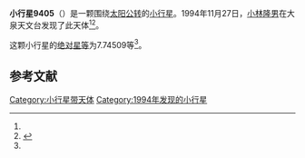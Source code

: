{{Infobox planet
| bgcolour = #FFFFC0
| name = 9405 Johnratje
| symbol = 
| image = 
| caption = 
| discovery = yes
| discovery_ref = 
| discoverer = [[小林隆男|小林隆男]]
| discovery_site = [[大泉天文台|大泉天文台]] 
| discovered = 1994年11月27日
| designations = yes
| mp_name = 
| named_after = 
| alt_names = 1994 WQ1/ 1978 NG6 / 1984 WC5 / 1991 FZ5
| mp_category = [[主带小行星|主带小行星]]
| orbit_ref = <ref name="a">[http://ssd.jpl.nasa.gov/sbdb.cgi?sstr=9405 9405 Johnratje] {{Wayback|url=http://ssd.jpl.nasa.gov/sbdb.cgi?sstr=9405 |date=20210720123650 }}，小行星數據庫瀏覽器（JPL Small-Body Database Browser）－[[美国国家航空航天局|美国国家航空航天局]]喷气推进实验室</ref>
| epoch = 2456400.5 (2013年4月18日更新)
| aphelion = {{convert|3.0626390|AU|km|3|abbr=on|lk=out}}
| perihelion = {{convert|2.6814568|AU|km|3|abbr=on}}
| semimajor = {{convert|2.8720479|AU|km|3|abbr=on}}
| eccentricity = 0.0663607
| period = 1777.812456 [[日|日]]<br />4.87[[儒略年|儒略年]]
| avg_speed = 
| inclination = 2.72928
| asc_node = 45.06444
| mean_anomaly = 
| arg_peri = 7.74509
| satellites = 
| physical_characteristics = yes
| dimensions = 
| mass = 
| density = 
| surface_grav = 
| escape_velocity = 
| sidereal_day = 
| axial_tilt = 
| pole_ecliptic_lat = 
| pole_ecliptic_lon = 
| albedo = 
| temperatures= 
| temp_name1 = 
| mean_temp_1 = 
| max_temp_1 = 
| temp_name2 = 
| max_temp_2 = 
| spectral_type = 
| abs_magnitude = 7.74509
}}

'''小行星9405'''（{{lang-en|9405 Johnratje}}）是一颗围绕[[太阳|太阳]][[公转|公转]]的[[小行星|小行星]]。1994年11月27日，[[小林隆男|小林隆男]]在大泉天文台发现了此天体<ref name="a" /><ref>{{cite news|title=小行星列表|url=http://cfa-www.harvard.edu/iau/lists/NumberedMPs.txt|accessdate=2013-07-08|newspaper=哈佛大学|archive-date=2008-05-17|archive-url=https://web.archive.org/web/20080517010638/http://cfa-www.harvard.edu/iau/lists/NumberedMPs.txt|dead-url=no}}</ref>。

这颗小行星的[[绝对星等|绝对星等]]为7.74509等<ref name="a" />。

==参考文献==
{{reflist}}
{{Minor Planet Number|[[小行星9404|小行星9404]]|[[小行星9406|小行星9406]]}}

{{小天体}}

[[Category:小行星带天体|Category:小行星带天体]]
[[Category:1994年发现的小行星|Category:1994年发现的小行星]]

{{asteroid-stub}}